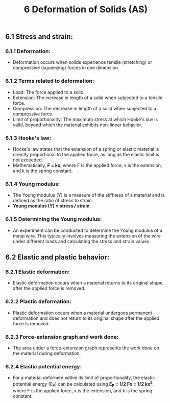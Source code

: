 ﻿---
title: 6 Deformation of Solids (AS)
subject : physics
---

## 6.1 Stress and strain:
 ### 6.1.1 Deformation:

- Deformation occurs when solids experience tensile (stretching) or compressive (squeezing) forces in one dimension.

### 6.1.2 Terms related to deformation:

- Load: The force applied to a solid.
- Extension: The increase in length of a solid when subjected to a tensile force.
- Compression: The decrease in length of a solid when subjected to a compressive force.
- Limit of proportionality: The maximum stress at which Hooke's law is valid, beyond which the material exhibits non-linear behavior.

### 6.1.3 Hooke's law:

- Hooke's law states that the extension of a spring or elastic material is directly proportional to the applied force, as long as the elastic limit is not exceeded.
- Mathematically, **F = kx**, where F is the applied force, x is the extension, and k is the spring constant.

### 6.1.4 Young modulus:

- The Young modulus (Y) is a measure of the stiffness of a material and is defined as the ratio of stress to strain.
- **Young modulus (Y) = stress / strain**.

### 6.1.5 Determining the Young modulus:

- An experiment can be conducted to determine the Young modulus of a metal wire. This typically involves measuring the extension of the wire under different loads and calculating the stress and strain values.

## 6.2 Elastic and plastic behavior:
 ### 6.2.1 Elastic deformation:

- Elastic deformation occurs when a material returns to its original shape after the applied force is removed.

### 6.2.2 Plastic deformation:

- Plastic deformation occurs when a material undergoes permanent deformation and does not return to its original shape after the applied force is removed.

### 6.2.3 Force-extension graph and work done:

- The area under a force-extension graph represents the work done on the material during deformation.

### 6.2.4 Elastic potential energy:

- For a material deformed within its limit of proportionality, the elastic potential energy (E<sub>P</sub>) can be calculated using **E<sub>P</sub> = 1/2 Fx = 1/2 kx<sup>2</sup>**, where F is the applied force, x is the extension, and k is the spring constant.

